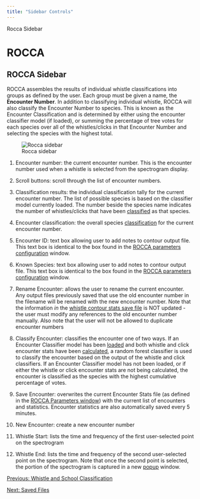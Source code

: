 ```yaml
---
title: "Sidebar Controls"
---
```

Rocca Sidebar  

ROCCA
=====

ROCCA Sidebar
-------------

  

ROCCA assembles the results of individual whistle classifications into groups as defined by the user. Each group must be given a name, the **Encounter Number**. In addition to classifying individual whistle, ROCCA will also classify the Encounter Number to species. This is known as the Encounter Classification and is determined by either using the encounter classifier model (if loaded), or summing the percentage of tree votes for each species over all of the whistles/clicks in that Encounter Number and selecting the species with the highest total.

  
![Rocca sidebar](images/sidebar3.png)  

1.  Encounter number: the current encounter number. This is the encounter number used when a whistle is selected from the spectrogram display.
    
2.  Scroll buttons: scroll through the list of encounter numbers.
    
3.  Classification results: the individual classification tally for the current encounter number. The list of possible species is based on the classifier model currently loaded. The number beside the species name indicates the number of whistles/clicks that have been [classified](rocca_WhistleSchoolClassification.html) as that species.
    
4.  Encounter classification: the overall species [classification](rocca_WhistleSchoolClassification.html#SchoolClassification) for the current encounter number.
    
5.  Encounter ID: text box allowing user to add notes to contour output file. This text box is identical to the box found in the [ROCCA parameters configuration](rocca_Configure.html#rocca_Notes) window.
    
6.  Known Species: text box allowing user to add notes to contour output file. This text box is identical to the box found in the [ROCCA parameters configuration](rocca_Configure.html#rocca_Notes) window.
    
7.  Rename Encounter: allows the user to rename the current encounter. Any output files previously saved that use the old encounter number in the filename will be renamed with the new encounter number. Note that the information _in_ the [whistle contour stats save file](rocca_SavedFiles.html#contour) is NOT updated - the user must modify any references to the old encounter number manually. Also note that the user will not be allowed to duplicate encounter numbers
    
8.  Classify Encounter: classifies the encounter one of two ways. If an Encounter Classifier model has been [loaded](rocca_Configure.html#rocca_SchoolClassifierModel) and both whistle and click encounter stats have been [calculated](rocca_Configure.html#SchoolStats), a random forest classifier is used to classify the encounter based on the output of the whistle and click classifiers. If an Encounter Classifier model has not been loaded, or if either the whistle or click encounter stats are not being calculated, the encounter is classified as the species with the highest cumulative percentage of votes.
    
9.  Save Encounter: overwrites the current Encounter Stats file (as defined in the [ROCCA Parameters window](rocca_Configure.html#rocca_ParamsOutput)) with the current list of encounters and statistics. Encounter statistics are also automatically saved every 5 minutes.
    
10.  New Encounter: create a new encounter number
    
11.  Whistle Start: lists the time and frequency of the first user-selected point on the spectrogram
    
12.  Whistle End: lists the time and frequency of the second user-selected point on the spectrogram. Note that once the second point is selected, the portion of the spectrogram is captured in a new [popup](rocca_Spectrogram.html) window.
    

  
  

[Previous: Whistle and School Classification](rocca_WhistleSchoolClassification.html)

[Next: Saved Files](rocca_SavedFiles.html)
